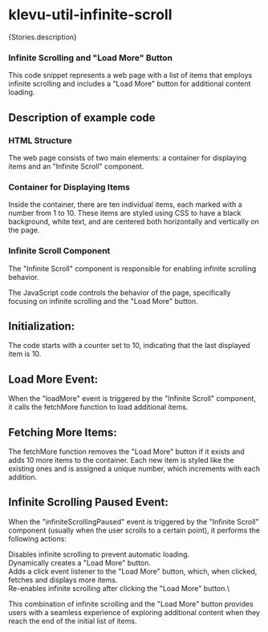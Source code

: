 
<Meta of={Stories} />

# klevu-util-infinite-scroll

<Markdown>{Stories.description}</Markdown>

### Infinite Scrolling and "Load More" Button

This code snippet represents a web page with a list of items that employs infinite scrolling and includes a "Load More" button for additional content loading.

<Canvas of={Stories.InfiniteScroll} />

## Description of example code

### HTML Structure

The web page consists of two main elements: a container for displaying items and an "Infinite Scroll" component.

### Container for Displaying Items

Inside the container, there are ten individual items, each marked with a number from 1 to 10. These items are styled using CSS to have a black background, white text, and are centered both horizontally and vertically on the page.

### Infinite Scroll Component

The "Infinite Scroll" component is responsible for enabling infinite scrolling behavior.

The JavaScript code controls the behavior of the page, specifically focusing on infinite scrolling and the "Load More" button.

## Initialization:

The code starts with a counter set to 10, indicating that the last displayed item is 10.

## Load More Event:

When the "loadMore" event is triggered by the "Infinite Scroll" component, it calls the fetchMore function to load additional items.

## Fetching More Items:

The fetchMore function removes the "Load More" button if it exists and adds 10 more items to the container. Each new item is styled like the existing ones and is assigned a unique number, which increments with each addition.

## Infinite Scrolling Paused Event:

When the "infiniteScrollingPaused" event is triggered by the "Infinite Scroll" component (usually when the user scrolls to a certain point), it performs the following actions:

Disables infinite scrolling to prevent automatic loading.\
Dynamically creates a "Load More" button.\
Adds a click event listener to the "Load More" button, which, when clicked, fetches and displays more items.\
Re-enables infinite scrolling after clicking the "Load More" button.\

This combination of infinite scrolling and the "Load More" button provides users with a seamless experience of exploring additional content when they reach the end of the initial list of items.
